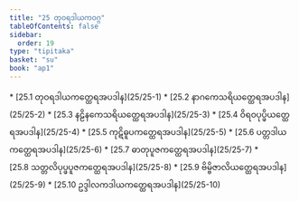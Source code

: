```yaml
---
title: "25 တုဝရဒါယကဝဂ္ဂ"
tableOfContents: false
sidebar:
  order: 19
type: "tipitaka"
basket: "su"
book: "ap1"
---
```



<DynamicBreadcrumb />



<TableOfContents book="ap1" section="25">
* [25.1 တုဝရဒါယကတ္ထေရအပဒါန](25/25-1)
* [25.2 နာဂကေသရိယတ္ထေရအပဒါန](25/25-2)
* [25.3 နဠိနကေသရိယတ္ထေရအပဒါန](25/25-3)
* [25.4 ဝိရဝပုပ္ဖိယတ္ထေရအပဒါန](25/25-4)
* [25.5 ကုဋိဓူပကတ္ထေရအပဒါန](25/25-5)
* [25.6 ပတ္တဒါယကတ္ထေရအပဒါန](25/25-6)
* [25.7 ဓာတုပူဇကတ္ထေရအပဒါန](25/25-7)
* [25.8 သတ္တလိပုပ္ဖပူဇကတ္ထေရအပဒါန](25/25-8)
* [25.9 ဗိမ္ဗိဇာလိယတ္ထေရအပဒါန](25/25-9)
* [25.10 ဥဒ္ဒါလကဒါယကတ္ထေရအပဒါန](25/25-10)
</TableOfContents>